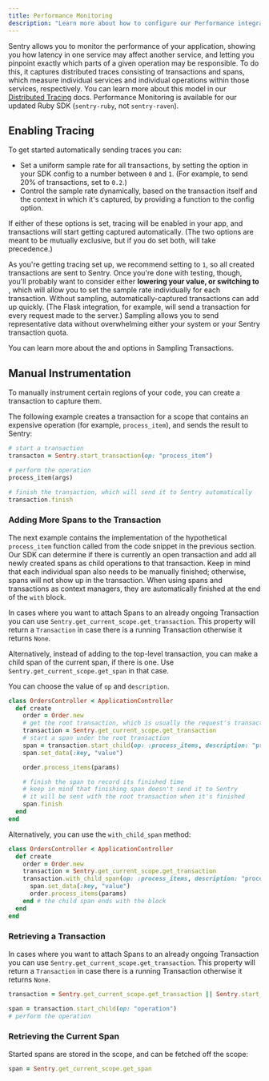 ```yaml
---
title: Performance Monitoring
description: "Learn more about how to configure our Performance integrations to get the best experience out of it."
---
```


Sentry allows you to monitor the performance of your application, showing you how latency in one service may affect another service, and letting you pinpoint exactly which parts of a given operation may be responsible. To do this, it captures distributed traces consisting of transactions and spans, which measure individual services and individual operations within those services, respectively. You can learn more about this model in our [Distributed Tracing](/product/performance/distributed-tracing/) docs. Performance Monitoring is available for our updated Ruby SDK (`sentry-ruby`, not `sentry-raven`).

## Enabling Tracing

To get started automatically sending traces you can:

- Set a uniform sample rate for all transactions, by setting the <PlatformIdentifier name="traces-sample-rate" /> option in your SDK config to a number between `0` and `1`. (For example, to send 20% of transactions, set <PlatformIdentifier name="traces-sample-rate" /> to `0.2`.)
- Control the sample rate dynamically, based on the transaction itself and the context in which it's captured, by providing a function to the <PlatformIdentifier name="traces-sampler" /> config option.

<PlatformContent includePath="performance/enable-tracing" />

If either of these options is set, tracing will be enabled in your app, and transactions will start getting captured automatically. (The two options are meant to be mutually exclusive, but if you do set both, <PlatformIdentifier name="traces-sampler" /> will take precedence.)

As you're getting tracing set up, we recommend setting <PlatformIdentifier name="traces-sample-rate" /> to `1`, so all created transactions are sent to Sentry. Once you're done with testing, though, you'll probably want to consider either **lowering your <PlatformIdentifier name="traces-sample-rate" /> value, or switching to <PlatformIdentifier name="traces-sampler" />**, which will allow you to set the sample rate individually for each transaction. Without sampling, automatically-captured transactions can add up quickly. (The Flask integration, for example, will send a transaction for every request made to the server.) Sampling allows you to send representative data without overwhelming either your system or your Sentry transaction quota.

You can learn more about the <PlatformIdentifier name="traces-sample-rate" /> and <PlatformIdentifier name="traces-sampler" /> options in <PlatformLink to="/performance/sampling/">Sampling Transactions</PlatformLink>.

## Manual Instrumentation

To manually instrument certain regions of your code, you can create a transaction to capture them.

The following example creates a transaction for a scope that contains an expensive operation (for example, `process_item`), and sends the result to Sentry:

```ruby
# start a transaction
transacton = Sentry.start_transaction(op: "process_item")

# perform the operation
process_item(args)

# finish the transaction, which will send it to Sentry automatically
transaction.finish
```

### Adding More Spans to the Transaction

The next example contains the implementation of the hypothetical `process_item` function called from the code snippet in the previous section. Our SDK can determine if there is currently an open transaction and add all newly created spans as child operations to that transaction. Keep in mind that each individual span also needs to be manually finished; otherwise, spans will not show up in the transaction. When using spans and transactions as context managers, they are automatically finished at the end of the `with` block.

In cases where you want to attach Spans to an already ongoing Transaction you can use `Sentry.get_current_scope.get_transaction`. This property will return a `Transaction` in case there is a running Transaction otherwise it returns `None`.

Alternatively, instead of adding to the top-level transaction, you can make a child span of the current span, if there is one. Use `Sentry.get_current_scope.get_span` in that case.

You can choose the value of `op` and `description`.

```ruby
class OrdersController < ApplicationController
  def create
    order = Order.new
    # get the root transaction, which is usually the request's transaction
    transaction = Sentry.get_current_scope.get_transaction
    # start a span under the root transaction
    span = transaction.start_child(op: :process_items, description: "process order's items")
    span.set_data(:key, "value")

    order.process_items(params)

    # finish the span to record its finished time
    # keep in mind that finishing span doesn't send it to Sentry
    # it will be sent with the root transaction when it's finished
    span.finish
  end
end
```

Alternatively, you can use the `with_child_span` method:

```ruby
class OrdersController < ApplicationController
  def create
    order = Order.new
    transaction = Sentry.get_current_scope.get_transaction
    transaction.with_child_span(op: :process_items, description: "process order's items") do |span|
      span.set_data(:key, "value")
      order.process_items(params)
    end # the child span ends with the block
  end
end
```

### Retrieving a Transaction

In cases where you want to attach Spans to an already ongoing Transaction you can use `Sentry.get_current_scope.get_transaction`. This property will return a `Transaction` in case there is a running Transaction otherwise it returns `None`.

```ruby
transaction = Sentry.get_current_scope.get_transaction || Sentry.start_transaction(name: "task")

span = transaction.start_child(op: "operation")
# perform the operation
```

### Retrieving the Current Span

Started spans are stored in the scope, and can be fetched off the scope:

```ruby
span = Sentry.get_current_scope.get_span
```
